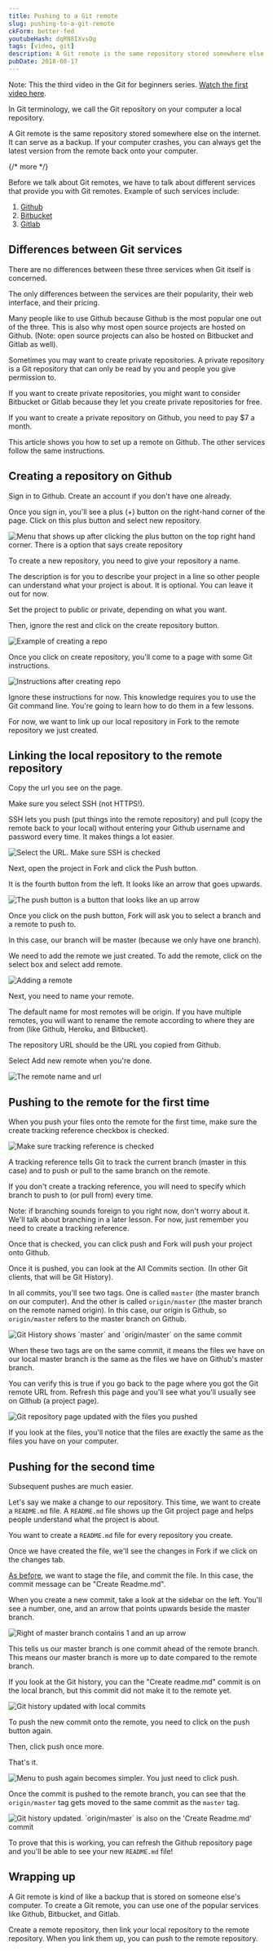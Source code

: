 ```yaml
---
title: Pushing to a Git remote
slug: pushing-to-a-git-remote
ckForm: better-fed
youtubeHash: dqRN8IXvsOg
tags: [video, git]
description: A Git remote is the same repository stored somewhere else on the internet. It can serve as a backup. If your computer crashes, you can always get the latest version from the remote back onto your computer.
pubDate: 2018-08-17
---
```


Note: This the third video in the Git for beginners series. [Watch the first video here][1].

In Git terminology, we call the Git repository on your computer a local repository.

A Git remote is the same repository stored somewhere else on the internet. It can serve as a backup. If your computer crashes, you can always get the latest version from the remote back onto your computer.

{/* more */}

Before we talk about Git remotes, we have to talk about different services that provide you with Git remotes. Example of such services include:

1. [Github][2]
2. [Bitbucket][3]
3. [Gitlab][4]

## Differences between Git services

There are no differences between these three services when Git itself is concerned.

The only differences between the services are their popularity, their web interface, and their pricing.

Many people like to use Github because Github is the most popular one out of the three. This is also why most open source projects are hosted on Github. (Note: open source projects can also be hosted on Bitbucket and Gitlab as well).

Sometimes you may want to create private repositories. A private repository is a Git repository that can only be read by you and people you give permission to.

If you want to create private repositories, you might want to consider Bitbucket or Gitlab because they let you create private repositories for free.

If you want to create a private repository on Github, you need to pay $7 a month.

This article shows you how to set up a remote on Github. The other services follow the same instructions.

## Creating a repository on Github

Sign in to Github. Create an account if you don't have one already.

Once you sign in, you'll see a plus (+) button on the right-hand corner of the page. Click on this plus button and select new repository.

<Image
  src='/images/2018/git-push/create-repo-1.png'
  alt='Menu that shows up after clicking the plus button on the top right hand corner. There is a option that says create repository'
/>

To create a new repository, you need to give your repository a name.

The description is for you to describe your project in a line so other people can understand what your project is about. It is optional. You can leave it out for now.

Set the project to public or private, depending on what you want.

Then, ignore the rest and click on the create repository button.

<Image
  src='/images/2018/git-push/create-repo-2.png'
  alt='Example of creating a repo'
/>

Once you click on create repository, you'll come to a page with some Git instructions.

<Image
  src='/images/2018/git-push/git-instructions.png'
  alt='Instructions after creating repo'
/>

Ignore these instructions for now. This knowledge requires you to use the Git command line. You're going to learn how to do them in a few lessons.

For now, we want to link up our local repository in Fork to the remote repository we just created.

## Linking the local repository to the remote repository

Copy the url you see on the page.

Make sure you select SSH (not HTTPS!).

SSH lets you push (put things into the remote repository) and pull (copy the remote back to your local) without entering your Github username and password every time. It makes things a lot easier.

<Image
  src='/images/2018/git-push/git-url.png'
  alt='Select the URL. Make sure SSH is checked'
/>

Next, open the project in Fork and click the Push button.

It is the fourth button from the left. It looks like an arrow that goes upwards.

<Image
  src='/images/2018/git-push/push.png'
  alt='The push button is a button that looks like an up arrow'
/>

Once you click on the push button, Fork will ask you to select a branch and a remote to push to.

In this case, our branch will be master (because we only have one branch).

We need to add the remote we just created. To add the remote, click on the select box and select add remote.

<Image src='/images/2018/git-push/add-remote.png' alt='Adding a remote' />

Next, you need to name your remote.

The default name for most remotes will be origin. If you have multiple remotes, you will want to rename the remote according to where they are from (like Github, Heroku, and Bitbucket).

The repository URL should be the URL you copied from Github.

Select Add new remote when you're done.

<Image
  src='/images/2018/git-push/remote-name.png'
  alt='The remote name and url'
/>

## Pushing to the remote for the first time

When you push your files onto the remote for the first time, make sure the create tracking reference checkbox is checked.

<Image
  src='/images/2018/git-push/tracking-ref.png'
  alt='Make sure tracking reference is checked'
/>

A tracking reference tells Git to track the current branch (master in this case) and to push or pull to the same branch on the remote.

If you don't create a tracking reference, you will need to specify which branch to push to (or pull from) every time.

Note: if branching sounds foreign to you right now, don't worry about it. We'll talk about branching in a later lesson. For now, just remember you need to create a tracking reference.

Once that is checked, you can click push and Fork will push your project onto Github.

Once it is pushed, you can look at the All Commits section. (In other Git clients, that will be Git History).

In all commits, you'll see two tags. One is called `master` (the master branch on our computer). And the other is called `origin/master` (the master branch on the remote named origin). In this case, our origin is Github, so `origin/master` refers to the master branch on Github.

<Image
  src='/images/2018/git-push/history-1.png'
  alt='Git History shows `master` and `origin/master` on the same commit'
/>

When these two tags are on the same commit, it means the files we have on our local master branch is the same as the files we have on Github's master branch.

You can verify this is true if you go back to the page where you got the Git remote URL from. Refresh this page and you'll see what you'll usually see on Github (a project page).

<Image
  src='/images/2018/git-push/git-repo-1.png'
  alt='Git repository page updated with the files you pushed'
  caption='Git repository page updated with the files you pushed'
/>

If you look at the files, you'll notice that the files are exactly the same as the files you have on your computer.

## Pushing for the second time

Subsequent pushes are much easier.

Let's say we make a change to our repository. This time, we want to create a `README.md` file. A `README.md` file shows up the Git project page and helps people understand what the project is about.

You want to create a `README.md` file for every repository you create.

Once we have created the file, we'll see the changes in Fork if we click on the changes tab.

[As before][5], we want to stage the file, and commit the file. In this case, the commit message can be "Create Readme.md".

When you create a new commit, take a look at the sidebar on the left. You'll see a number, one, and an arrow that points upwards beside the master branch.

<Image
  src='/images/2018/git-push/branch.png'
  alt='Right of master branch contains 1 and an up arrow'
/>

This tells us our master branch is one commit ahead of the remote branch. This means our master branch is more up to date compared to the remote branch.

If you look at the Git history, you can the "Create readme.md" commit is on the local branch, but this commit did not make it to the remote yet.

<Image
  src='/images/2018/git-push/history-2.png'
  alt='Git history updated with local commits'
/>

To push the new commit onto the remote, you need to click on the push button again.

Then, click push once more.

That's it.

<Image
  src='/images/2018/git-push/pushing-again.png'
  alt='Menu to push again becomes simpler. You just need to click push.'
  caption=''
/>

Once the commit is pushed to the remote branch, you can see that the `origin/master` tag gets moved to the same commit as the `master` tag.

<Image
  src='/images/2018/git-push/history-3.png'
  alt="Git history updated. `origin/master` is also on the 'Create Readme.md' commit"
/>

To prove that this is working, you can refresh the Github repository page and you'll be able to see your new `README.md` file!

## Wrapping up

A Git remote is kind of like a backup that is stored on someone else's computer. To create a Git remote, you can use one of the popular services like Github, Bitbucket, and Gitlab.

Create a remote repository, then link your local repository to the remote repository. When you link them up, you can push to the remote repository.

[1]: /blog/setting-up-git
[2]: https://github.com
[3]: https://bitbucket.org
[4]: https://gitlab.com
[5]: /blog/your-first-commit
